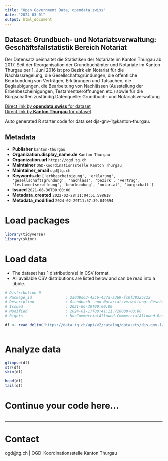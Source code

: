 ```yaml
---
title: "Open Government Data, opendata.swiss"
date: "2024-03-01"
output: html_document
---
```


## Dataset: Grundbuch- und Notariatsverwaltung: Geschäftsfallstatistik Bereich Notariat

Der Datensatz beinhaltet die Statistiken der Notariate im Kanton Thurgau ab 2017. Seit der Reorganisation der Grundbuchämter und Notariate im Kanton Thurgau per 1. Juni 2016 ist pro Bezirk ein Notariat für die Nachlassregelung, die Gesellschaftsgründungen, die öffentliche Beurkundung von Verträgen, Erklärungen und Tatsachen, die Beglaubigungen, die Bearbeitung von Nachlässen (Ausstellung der Erbenbescheinigungen, Testamentseröffnungen etc.) sowie für die Bürgschaften zuständig.Datenquelle: Grundbuch- und Notariatsverwaltung

[Direct link by **opendata.swiss** for dataset](https://opendata.swiss/de/dataset/grundbuch-und-notariatsverwaltung-geschaftsfallstatistik-bereich-notariat)<br>
[Direct link by **Kanton Thurgau** for dataset](https://data.tg.ch/explore/dataset/djs-gnv-1/)

Auto generated R starter code for data set djs-gnv-1@kanton-thurgau.

## Metadata

- **Publisher** `kanton-thurgau`
- **Organization.display_name.de** `Kanton Thurgau`
- **Organization.url** `https://ogd.tg.ch`
- **Maintainer** `OGD-Koordinationsstelle Kanton Thurgau`
- **Maintainer_email** `ogd@tg.ch`
- **Keywords.de** `['erbbescheinigung', 'erklarung', 'gesellschaftsgrundung', 'nachlass', 'bezirk', 'vertrag', 'testamentseroffnung', 'beurkundung', 'notariat', 'burgschaft']`
- **Issued** `2021-06-30T00:00:00`
- **Metadata_created** `2022-02-28T11:04:51.598618`
- **Metadata_modified** `2024-02-29T11:57:39.049594`


# Load packages

```r

library(tidyverse)
library(skimr)

```

# Load data

-   The dataset has 1 distribution(s) in CSV format.
-   All available CSV distributions are listed below and can be read into a tibble.

```r

# Distribution 0
# Package_id               : 2a0d8d63-4356-437a-a369-fc0f38325c12
# Description              : Grundbuch- und Notariatsverwaltung: Geschäftsfallstatistik Bereich Notariat (csv)
# Issued                   : 2021-06-30T00:00:00
# Modified                 : 2024-01-17T08:41:11.726000+00:00
# Rights                   : NonCommercialAllowed-CommercialAllowed-ReferenceRequired

df <- read_delim('https://data.tg.ch/api/v2/catalog/datasets/djs-gnv-1/exports/csv')



```

# Analyze data

```r

glimpse(df)
str(df)
skim(df)

head(df)
tail(df)

```

# Continue your code here...

```r

```

------------------------------------------------------------------------

# Contact

ogd@tg.ch | OGD-Koordinationsstelle Kanton Thurgau
